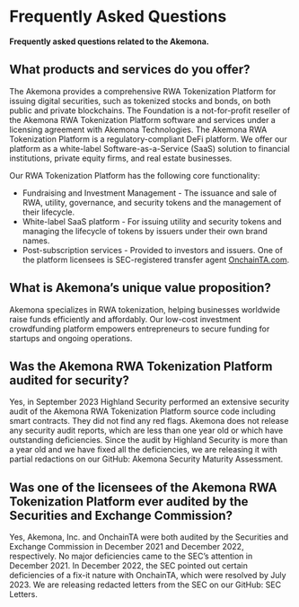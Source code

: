 # Frequently Asked Questions

**Frequently asked questions related to the Akemona.**

## What products and services do you offer?

The Akemona provides a comprehensive RWA Tokenization Platform for issuing digital securities, such as tokenized stocks and bonds, on both public and private blockchains. The Foundation is a not-for-profit reseller of the Akemona RWA Tokenization Platform software and services under a licensing agreement with Akemona Technologies. The Akemona RWA Tokenization Platform is a regulatory-compliant DeFi platform. We offer our platform as a white-label Software-as-a-Service (SaaS) solution to financial institutions, private equity firms, and real estate businesses.

Our RWA Tokenization Platform has the following core functionality:

- Fundraising and Investment Management - The issuance and sale of RWA, utility, governance, and security tokens and the management of their lifecycle.
- White-label SaaS platform - For issuing utility and security tokens and managing the lifecycle of tokens by issuers under their own brand names.
- Post-subscription services - Provided to investors and issuers. One of the platform licensees is SEC-registered transfer agent [OnchainTA.com](https://OnchainTA.com).

## What is Akemona’s unique value proposition?

Akemona specializes in RWA tokenization, helping businesses worldwide raise funds efficiently and affordably. Our low-cost investment crowdfunding platform empowers entrepreneurs to secure funding for startups and ongoing operations. 

## Was the Akemona RWA Tokenization Platform audited for security?

Yes, in September 2023 Highland Security performed an extensive security audit of the Akemona RWA Tokenization Platform source code including smart contracts. They did not find any red flags. Akemona does not release any security audit reports, which are less than one year old or which have outstanding deficiencies. Since the audit by Highland Security is more than a year old and we have fixed all the deficiencies, we are releasing it with partial redactions on our GitHub: Akemona Security Maturity Assessment.

## Was one of the licensees of the Akemona RWA Tokenization Platform ever audited by the Securities and Exchange Commission?

Yes, Akemona, Inc. and OnchainTA were both audited by the Securities and Exchange Commission in December 2021 and December 2022, respectively. No major deficiencies came to the SEC’s attention in December 2021. In December 2022, the SEC pointed out certain deficiencies of a fix-it nature with OnchainTA, which were resolved by July 2023. We are releasing redacted letters from the SEC on our GitHub: SEC Letters.
